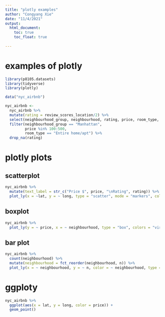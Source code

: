 ```yaml
---
title: "plotly examples"
author: "Congyang Xie"
date: "11/4/2021"
output: 
  html_document:
    toc: true
    toc_float: true
      
---
```


# examples of plotly

```r
library(p8105.datasets)
library(tidyverse)
library(plotly)
```

```r
data("nyc_airbnb")

nyc_airbnb <- 
  nyc_airbnb %>% 
  mutate(rating = review_scores_location/2) %>% 
  select(neighbourhood_group, neighbourhood, rating, price, room_type, lat, long) %>% 
  filter(neighbourhood_group == "Manhattan",
         price %in% 100:500, 
         room_type == "Entire home/apt") %>% 
  drop_na(rating)
```

# plotly plots

## scatterplot

```r

nyc_airbnb %>% 
  mutate(text_label = str_c("Price $", price, "\nRating", rating)) %>% 
  plot_ly(x = ~lat, y = ~ long, type = "scatter", mode = "markers", color = ~ price, alpha = 0.5, text = ~ text_label)
```

## boxplot

```r

nyc_airbnb %>% 
  plot_ly(y = ~ price, x = ~ neighbourhood, type = "box", colors = "viridis", color = ~neighbourhood)

```
## bar plot

```r
nyc_airbnb %>% 
  count(neighbourhood) %>% 
  mutate(neighbourhood = fct_reorder(neighbourhood, n)) %>% 
  plot_ly(x = ~ neighbourhood, y = ~ n, color = ~ neighbourhood, type = "bar", colors = "viridis")
```

# ggploty

```r

nyc_airbnb %>% 
  ggplot(aes(x = lat, y = long, color = price)) +
  geom_point() 
  
  
```

